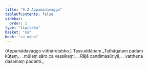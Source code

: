 ```yaml
---
title: "9.2 Appamādavagga"
tableOfContents: false
sidebar:
  order: 2
type: "tipitaka"
basket: "su"
book: "sn-maha"
---
```



<DynamicBreadcrumb />

<Paragraph number="1631" type="center" book="sn-maha">
(Appamādavaggo vitthāretabbo.)

</Paragraph>

<Paragraph number="1632" type="center" book="sn-maha">
Tassuddānaṃ


</Paragraph>

<Paragraph number="1633" type="verses" book="sn-maha">
_Tathāgataṃ padaṃ kūṭaṃ,_  
_mūlaṃ sāro ca vassikaṃ;_  
_Rājā candimasūriyā,_  
_vatthena dasamaṃ padanti._
</Paragraph>